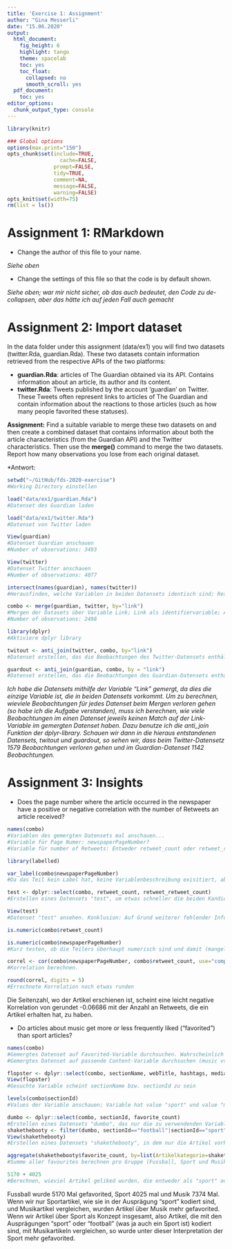 ```yaml
---
title: 'Exercise 1: Assignment'
author: "Gina Messerli"
date: "15.06.2020"
output:
  html_document:
    fig_height: 6
    highlight: tango
    theme: spacelab
    toc: yes
    toc_float:
      collapsed: no
      smooth_scroll: yes
  pdf_document:
    toc: yes
editor_options:
  chunk_output_type: console
---
```




```r
library(knitr)

### Global options
options(max.print="150")
opts_chunk$set(include=TRUE,
	             cache=FALSE,
               prompt=FALSE,
               tidy=TRUE,
               comment=NA,
               message=FALSE,
               warning=FALSE)
opts_knit$set(width=75)
rm(list = ls())
```

# Assignment 1: RMarkdown

* Change the author of this file to your name.

*Siehe oben*

* Change the settings of this file so that the code is by default shown.

*Siehe oben; war mir nicht sicher, ob das auch bedeutet, den Code zu de-collapsen, aber das hätte ich auf jeden Fall auch gemacht*


# Assignment 2: Import dataset

In the data folder under this assignment (data/ex1) you will find two datasets (twitter.Rda, guardian.Rda). These two datasets contain information retrieved from the respective APIs of the two platforms:

 * **guardian.Rda**: articles of The Guardian obtained via its API. Contains information about an article, its author and its content.
 * **twitter.Rda**: Tweets published by the account 'guardian' on Twitter. These Tweets often represent links to articles of The Guardian and contain information about the reactions to those articles (such as how many people favorited these statuses).
 
**Assignment:** Find a suitable variable to merge these two datasets on and then create a combined dataset that contains information about both the article characteristics (from the Guardian API) and the Twitter characteristics. Then use the **merge()** command to merge the two datasets. Report how many observations you lose from each original dataset.

*Antwort: 

```r
setwd("~/GitHub/fds-2020-exercise")
#Working Directory einstellen

load("data/ex1/guardian.Rda")
#Datenset des Guardian laden

load("data/ex1/twitter.Rda")
#Datenset von Twitter laden

View(guardian)
#Datenset Guardian anschauen
#Number of observations: 3493

View(twitter)
#Datenset Twitter anschauen
#Number of observations: 4077

intersect(names(guardian), names(twitter))
#Herausfinden, welche Variablen in beiden Datensets identisch sind; Resultat: Variable "Link".

combo <- merge(guardian, twitter, by="link")
#Mergen der Datasets über Variable Link; Link als identifiervariable; Artikelinfos zum entsprechenden Link werden mit Reaktionen zu diesem Link gemergt.
#Number of observations: 2498

library(dplyr)
#Aktiviere dplyr library

twitout <- anti_join(twitter, combo, by="link")
#Datenset erstellen, das die Beobachtungen des Twitter-Datensets enthält, die nicht gematcht werden können im gemergten Datenset. Enthält 1579 Beobachtungen, d.h. so viele Beobachtungen gehen beim Mergen im Twitter-Datenset verloren.

guardout <- anti_join(guardian, combo, by = "link")
#Datenset erstellen, das die Beobachtungen des Guardian-Datensets enthält, die nicht gematcht werden können im gemergten Datenset.Enthält 1142 Beobachtungen, d.h. so viele Beobachtungen gehen beim Mergen im Guardian-Datenset verloren.

```

*Ich habe die Datensets mithilfe der Variable "Link" gemergt, da dies die einzige Variable ist, die in beiden Datensets vorkommt. Um zu berechnen, wieviele Beobachtungen für jedes Datenset beim Mergen verloren gehen (so habe ich die Aufgabe verstanden), muss ich berechnen, wie viele Beobachtungen im einen Datenset jeweils keinen Match auf der Link-Variable im gemergten Datenset haben. Dazu benutze ich die anti_join Funktion der dplyr-library. Schauen wir dann in die hieraus entstandenen Datensets, twitout und guardout, so sehen wir, dass beim Twitter-Datensetz 1579 Beobachtungen verloren gehen und im Guardian-Datenset 1142 Beobachtungen.*


# Assignment 3: Insights

 * Does the page number where the article occurred in the newspaper have a positive or negative correlation with the number of Retweets an article received?
 
```r
names(combo)
#Variablen des gemergten Datensets mal anschauen...
#Variable für Page Numer: newspaperPageNumber?
#Variable für number of Retweets: Entweder retweet_count oder retweet_retweet_count?

library(labelled)

var_label(combo$newspaperPageNumber)
#Da das Teil kein Label hat, keine Variablenbeschreibung exisitiert, aber das Teil den gesuchten Namen hat und keine andere Variable so gut passt, gehe ich davon aus, dass dies die Variable ist, die tatsächlich spezifiziert, auf welcher Seite der Artikel aufgetaucht ist und somit die erste gesuchte Variable ist.

test <- dplyr::select(combo, retweet_count, retweet_retweet_count)
#Erstellen eines Datensets "test", um etwas schneller die beiden Kandidatenvariablen retweet_count und retweet_retweet_count vergleichen zu können.

View(test)
#Datenset "test" ansehen. Konklusion: Auf Grund weiterer fehlender Informationen gehe ich davon aus, dass die Anzahl Retweets, die ein Artikel erhalten hat, durch retweet_count spezifiziert wird, da die andere Variable nur NAs zu haben scheint und damit die Berechnung einer Korrelation gar nicht möglich wäre (es sei denn, das Ganze ist eine fun Frage? :))

is.numeric(combo$retweet_count)

is.numeric(combo$newspaperPageNumber)
#Kurz testen, ob die Teilers überhaupt numerisch sind und damit (mangelnds weiterer Informationen) prima facie das richtige Skalenniveau haben, um eine Korrelation auszurechnen. Scheint der Fall zu sein.

correl <- cor(combo$newspaperPageNumber, combo$retweet_count, use="complete.obs")
#Korrelation berechnen.

round(correl, digits = 5)
#Errechnete Korrelation noch etwas runden
```

Die Seitenzahl, wo der Artikel erschienen ist, scheint eine leicht negative Korrelation von gerundet -0.06686 mit der Anzahl an Retweets, die ein Artikel erhalten hat, zu haben.

* Do articles about music get more or less frequently liked ("favorited") than sport articles?
```r
names(combo)
#Gemergtes Datenset auf Favorited-Variable durchsuchen. Wahrscheinlich ist's die Variable "favorite_count"
#Gemergtes Datenset auf passende Content-Variable durchsuchen (music vs. sport). Hab mal ein paar Variablen rausgepickt und geschaut, welche es am ehesten sein könnte und dazu ein neues Datenset mit möglichen Hits erstellt:

flopster <- dplyr::select(combo, sectionName, webTitle, hashtags, media_type, body, name, sectionId, id)
View(flopster)
#Gesuchte Variable scheint sectionName bzw. sectionId zu sein

levels(combo$sectionId)
#Values der Variable anschauen; Variable hat value "sport" und value "music", um Artikel über Sport resp. Musik zu identifizieren. Sie hat aber auch den value "football". Da in der Aufgabenstellung unklar ist, ob das Thema Sport gemeint ist, zu dem ja auch Artikel über Fussball gehören würden, oder nur alle Artikel, die auf sectionId die Ausprägung "sport" haben, werde ich einfach beides anschauen

dumbo <- dplyr::select(combo, sectionId, favorite_count)
#Erstellen eines Datensets "dumbo", das nur die zu verwendenden Variablen enthält.
shakethebooty <- filter(dumbo, sectionId=="football"|sectionId=="sport"|sectionId=="music")
View(shakethebooty)
#Erstellen eines Datensets "shakethebooty", in dem nur die Artikel vorkommen, die entweder Sport, Musik oder Fussball betreffen.

aggregate(shakethebooty$favorite_count, by=list(Artikelkategorie=shakethebooty$sectionId), FUN=sum)
#Summe aller favourites berechnen pro Gruppe (Fussball, Sport und Musik).

5170 + 4025
#Berechnen, wieviel Artikel geliked wurden, die entweder als "sport" oder "Fussball" kategorisiert wurden.

```

Fussball wurde 5170 Mal gefavorited, Sport 4025 mal und Musik 7374 Mal. Wenn wir nur Sportartikel, wie sie in der Ausprägung "sport" kodiert sind, und Musikartikel vergleichen, wurden Artikel über Musik mehr gefavorited. Wenn wir Artikel über Sport als Konzept insgesamt, also Artikel, die mit den Ausprägungen "sport" oder "football" (was ja auch ein Sport ist) kodiert sind, mit Musikartikeln vergleichen, so wurde unter dieser Interpretation der Sport mehr gefavorited.